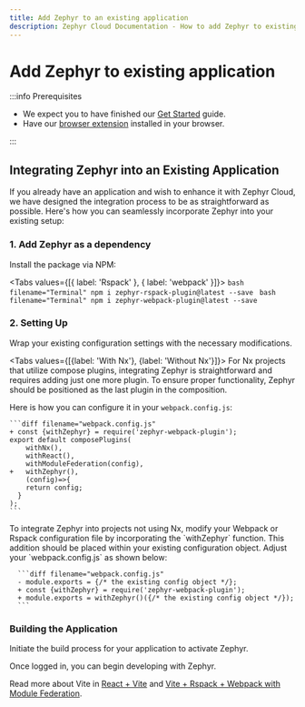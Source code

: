 ```yaml
---
title: Add Zephyr to an existing application
description: Zephyr Cloud Documentation - How to add Zephyr to existing application, using React, webpack and Nx as an example
---
```



# Add Zephyr to existing application

<CodemodDisclaimer />

:::info Prerequisites

- We expect you to have finished our [Get Started](/tutorials/first-app) guide.
- Have our [browser extension](https://chromewebstore.google.com/detail/zephyr-mission-control/liflhldchhinbaeplljlplhnbkdidedn) installed in your browser.

:::

## Integrating Zephyr into an Existing Application

If you already have an application and wish to enhance it with Zephyr Cloud, we have designed the integration process to be as straightforward as possible. Here's how you can seamlessly incorporate Zephyr into your existing setup:

### 1. Add Zephyr as a dependency

Install the package via NPM:

<Tabs values={[{ label: 'Rspack' }, { label: 'webpack' }]}>
  <Tab>
    ```bash filename="Terminal" npm i zephyr-rspack-plugin@latest --save ```
  </Tab>
  <Tab>
    ```bash filename="Terminal" npm i zephyr-webpack-plugin@latest --save ```
  </Tab>
</Tabs>

### 2. Setting Up

Wrap your existing configuration settings with the necessary modifications.

<Tabs values={[{label: 'With Nx'}, {label: 'Without Nx'}]}>
  <Tab>
  For Nx projects that utilize compose plugins, integrating Zephyr is straightforward and requires adding just one more plugin. To ensure proper functionality, Zephyr should be positioned as the last plugin in the composition.

Here is how you can configure it in your `webpack.config.js`:

    ```diff filename="webpack.config.js"
    + const {withZephyr} = require('zephyr-webpack-plugin');
    export default composePlugins(
        withNx(),
        withReact(),
        withModuleFederation(config),
    +   withZephyr(),
        (config)=>{
        return config;
      }
    );
    ```

  </Tab>

  <Tab>
   To integrate Zephyr into projects not using Nx, modify your Webpack or Rspack configuration file by incorporating the `withZephyr` function. This addition should be placed within your existing configuration object. Adjust your `webpack.config.js` as shown below:

      ```diff filename="webpack.config.js"
      - module.exports = {/* the existing config object */};
      + const {withZephyr} = require('zephyr-webpack-plugin');
      + module.exports = withZephyr()({/* the existing config object */});
      ```

  </Tab>
</Tabs>

### Building the Application

Initiate the build process for your application to activate Zephyr.

<BuildAuthInfo />

Once logged in, you can begin developing with Zephyr.

Read more about Vite in [React + Vite](/integrations/react-vite) and [Vite + Rspack + Webpack with Module Federation](/integrations/vite-rspack-webpack-mf).
